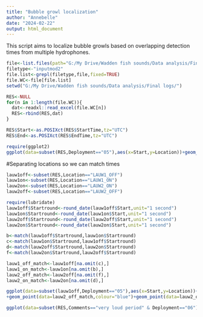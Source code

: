```yaml
---
title: "Bubble growl localization"
author: "Annebelle"
date: "2024-02-22"
output: html_document
---
```


This script aims to localize bubble growls based on overlapping detection times from multiple hydrophones.

```r
file<-list.files(path="G:/My Drive/Wadden fish sounds/Data analysis/Final logs/")
filetype<-"inputmod2"
file.list<-grepl(filetype,file,fixed=TRUE)
file.WC<-file[file.list]
setwd("G:/My Drive/Wadden fish sounds/Data analysis/Final logs/")

RES<-NULL
for(n in 1:length(file.WC)){
  dat<-readxl::read_excel(file.WC[n])
  RES<-rbind(RES,dat)
}
```


```r
RES$Start<-as.POSIXct(RES$StartTime,tz="UTC")
RES$End<-as.POSIXct(RES$EndTime,tz="UTC")

require(ggplot2)
ggplot(data=subset(RES,Deployment=="05"),aes(x=Start,y=Location))+geom_point()
```

#Separating locations so we can match times
```r
lauw1off<-subset(RES,Location=="LAUW1_OFF")
lauw1on<-subset(RES,Location=="LAUW1_ON")
lauw2on<-subset(RES,Location=="LAUW2_ON")
lauw2off<-subset(RES,Location=="LAUW2_OFF")

require(lubridate)
lauw1off$Startround<-round_date(lauw1off$Start,unit="1 second") 
lauw1on$Startround<-round_date(lauw1on$Start,unit="1 second") 
lauw2off$Startround<-round_date(lauw2off$Start,unit="1 second") 
lauw2on$Startround<-round_date(lauw2on$Start,unit="1 second") 

b<-match(lauw1off$Startround,lauw1on$Startround)
c<-match(lauw1on$Startround,lauw1off$Startround)
d<-match(lauw2off$Startround,lauw2on$Startround)
f<-match(lauw2on$Startround,lauw2off$Startround)

lauw1_off_match<-lauw1off[na.omit(c),]
lauw1_on_match<-lauw1on[na.omit(b),]
lauw2_off_match<-lauw2off[na.omit(f),]
lauw2_on_match<-lauw2on[na.omit(d),]

ggplot(data=subset(lauw1off,Deployment=="05"),aes(x=Start,y=Location))+geom_point(colour="darkgrey")+geom_point(data=lauw1_on_match,colour="red")+geom_point(data=lauw1_off_match)
+geom_point(data=lauw2_off_match,colour="blue")+geom_point(data=lauw2_on_match,colour="darkgreen")

ggplot(data=subset(RES,Comments=="very loud period" & Deployment=="06"),aes(x=Start,y=Location))+geom_point()
```
